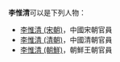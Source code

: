 '''李惟清'''可以是下列人物：
* [[李惟清_(宋朝)|李惟清 (宋朝)]]，中國宋朝官員
* [[李惟清_(清朝)|李惟清 (清朝)]]，中國清朝官員
* [[李惟清_(朝鮮)|李惟清 (朝鮮)]]，朝鮮王朝官員

{{disambig|W惟|Cat=三字李姓人名消歧義}}